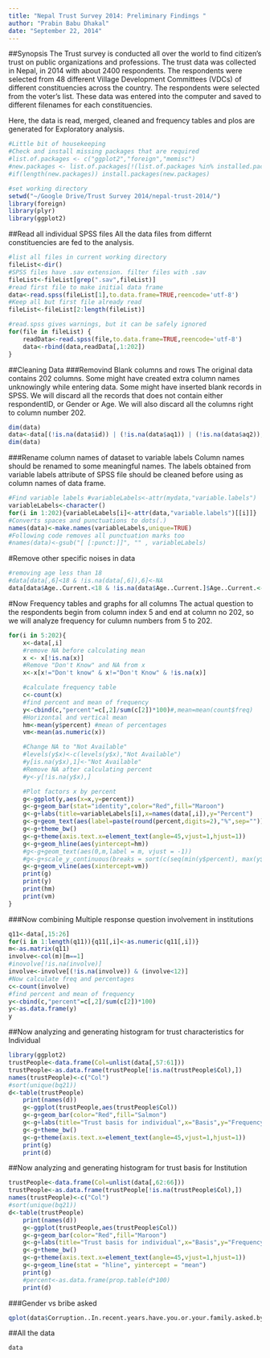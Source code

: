 ```yaml
---
title: "Nepal Trust Survey 2014: Preliminary Findings "
author: "Prabin Babu Dhakal"
date: "September 22, 2014"
---
```

##Synopsis
The Trust survey is conducted all over the world to find citizen's trust on public organizations and professions. The trust data was collected in Nepal, in 2014 with about 2400 respondents. The respondents were selected from 48 different Village Development Committees (VDCs) of different constituencies across the country. The respondents were selected from the voter's list. These data was entered into the computer and saved to different filenames for each constituencies. 

Here, the data is read, merged, cleaned and frequency tables and plos are generated for Exploratory analysis.

```r
#Little bit of housekeeping
#Check and install missing packages that are required
#list.of.packages <- c("ggplot2","foreign","memisc")
#new.packages <- list.of.packages[!(list.of.packages %in% installed.packages()[,"Package"])]
#if(length(new.packages)) install.packages(new.packages)

#set working directory
setwd("~/Google Drive/Trust Survey 2014/nepal-trust-2014/")
library(foreign)
library(plyr)
library(ggplot2)
```

##Read all individual SPSS files
All the data files from differnt constituencies are fed to the analysis.
```r
#list all files in current working directory
fileList<-dir()
#SPSS files have .sav extension. filter files with .sav
fileList<-fileList[grep(".sav",fileList)]
#read first file to make initial data frame
data<-read.spss(fileList[1],to.data.frame=TRUE,reencode='utf-8')
#Keep all but first file already read
fileList<-fileList[2:length(fileList)]
```

```r
#read.spss gives warnings, but it can be safely ignored
for(file in fileList) {
    readData<-read.spss(file,to.data.frame=TRUE,reencode='utf-8')
    data<-rbind(data,readData[,1:202])
}
```

##Cleaning Data
###Removind Blank columns and rows
The original data contains 202 columns. Some might have created extra column names unknowingly while entering data. Some might have inserted blank records in SPSS. We will discard all the records that does not contain either respondentID, or Gender or Age. We will also discard all the columns right to column number 202.
```r
dim(data)
data<-data[(!is.na(data$id)) | (!is.na(data$aq1)) | (!is.na(data$aq2)),]
dim(data)
```

###Rename column names of dataset to variable labels
Column names should be renamed to some meaningful names. The labels obtained from variable labels attribute of SPSS file should be cleaned before using as column names of data frame.
```r
#Find variable labels #variableLabels<-attr(mydata,"variable.labels")
variableLabels<-character()
for(i in 1:202){variableLabels[i]<-attr(data,"variable.labels")[[i]]}
#Converts spaces and punctuations to dots(.)
names(data)<-make.names(variableLabels,unique=TRUE)
#Following code removes all punctuation marks too
#names(data)<-gsub("[ [:punct:]]", "" , variableLabels)
```

#Remove other specific  noises in data
```r
#removing age less than 18
#data[data[,6]<18 & !is.na(data[,6]),6]<-NA
data[data$Age..Current.<18 & !is.na(data$Age..Current.]$Age..Current.<-NA
```

#Now Frequency tables and graphs for all columns
The actual question to the respondents begin from column index 5 and end at column no 202, so we will analyze frequency for culumn numbers from 5 to 202.
```r
for(i in 5:202){
    x<-data[,i]
    #remove NA before calculating mean
    x <- x[!is.na(x)]
    #Remove "Don't Know" and NA from x
    x<-x[x!="Don't know" & x!="Don't Know" & !is.na(x)]

    #calculate frequency table
    c<-count(x)
    #find percent and mean of frequency
    y<-cbind(c,"percent"=c[,2]/sum(c[2])*100)#,mean=mean(count$freq)
    #Horizontal and vertical mean
    hm<-mean(y$percent) #mean of percentages
    vm<-mean(as.numeric(x))

    #Change NA to "Not Available"
    #levels(y$x)<-c(levels(y$x),"Not Available")
    #y[is.na(y$x),1]<-"Not Available"
    #Remove NA after calculating percent
    #y<-y[!is.na(y$x),]

    #Plot factors x by percent
    g<-ggplot(y,aes(x=x,y=percent))
    g<-g+geom_bar(stat="identity",color="Red",fill="Maroon")
    g<-g+labs(title=variableLabels[i],x=names(data[,i]),y="Percent")
    g<-g+geom_text(aes(label=paste(round(percent,digits=2),"%",sep="")),size = 3, hjust = 0.5, vjust = -1, position ="stack")
    g<-g+theme_bw()
    g<-g+theme(axis.text.x=element_text(angle=45,vjust=1,hjust=1))
    g<-g+geom_hline(aes(yintercept=hm))
    #g<-g+geom_text(aes(0,m,label = m, vjust = -1))
    #g<-g+scale_y_continuous(breaks = sort(c(seq(min(y$percent), max(y$percent), length.out=5), m)))
    g<-g+geom_vline(aes(xintercept=vm))
    print(g)
    print(y)
    print(hm)
    print(vm)
}

```



###Now combining Multiple response question involvement in institutions
```r
q11<-data[,15:26]
for(i in 1:length(q11)){q11[,i]<-as.numeric(q11[,i])}
m<-as.matrix(q11)
involve<-col(m)[m==1]
#inovolve[!is.na(involve)]
involve<-involve[(!is.na(involve)) & (involve<12)]
#Now calculate freq and percentages
c<-count(involve)
#find percent and mean of frequency
y<-cbind(c,"percent"=c[,2]/sum(c[2])*100)
y<-as.data.frame(y)
y
```




##Now analyzing and generating histogram for trust characteristics for Individual
```r
library(ggplot2)
trustPeople<-data.frame(Col=unlist(data[,57:61]))
trustPeople<-as.data.frame(trustPeople[!is.na(trustPeople$Col),])
names(trustPeople)<-c("Col")
#sort(unique(bq21))
d<-table(trustPeople)
    print(names(d))
    g<-ggplot(trustPeople,aes(trustPeople$Col))
    g<-g+geom_bar(color="Red",fill="Salmon")
    g<-g+labs(title="Trust basis for individual",x="Basis",y="Frequency")
    g<-g+theme_bw()
    g<-g+theme(axis.text.x=element_text(angle=45,vjust=1,hjust=1))
    print(g)
    print(d)
```

##Now analyzing and generating histogram for trust basis for Institution
```r
trustPeople<-data.frame(Col=unlist(data[,62:66]))
trustPeople<-as.data.frame(trustPeople[!is.na(trustPeople$Col),])
names(trustPeople)<-c("Col")
#sort(unique(bq21))
d<-table(trustPeople)
    print(names(d))
    g<-ggplot(trustPeople,aes(trustPeople$Col))
    g<-g+geom_bar(color="Red",fill="Maroon")
    g<-g+labs(title="Trust basis for individual",x="Basis",y="Frequency")
    g<-g+theme_bw()
    g<-g+theme(axis.text.x=element_text(angle=45,vjust=1,hjust=1))
    g<-g+geom_line(stat = "hline", yintercept = "mean")
    print(g)
    #percent<-as.data.frame(prop.table(d*100)
    print(d)
```


###Gender vs bribe asked
```r
qplot(data$Corruption..In.recent.years.have.you.or.your.family.asked.by.bureaucrats.about.bribe.,data=data,fill=Gender,xlab="Have You ever been asked for bribe?")
```


##All the data
```r
data
```